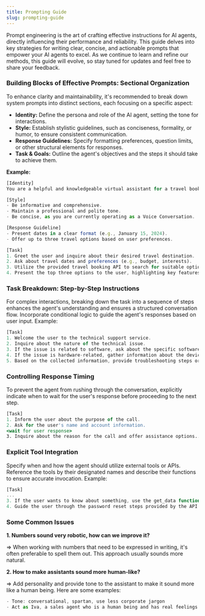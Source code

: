 ```yaml
---
title: Prompting Guide
slug: prompting-guide
---
```



Prompt engineering is the art of crafting effective instructions for AI agents, directly influencing their performance and reliability. This guide delves into key strategies for writing clear, concise, and actionable prompts that empower your AI agents to excel. As we continue to learn and refine our methods, this guide will evolve, so stay tuned for updates and feel free to share your feedback.

### Building Blocks of Effective Prompts: Sectional Organization

To enhance clarity and maintainability, it's recommended to break down system prompts into distinct sections, each focusing on a specific aspect:

- **Identity:** Define the persona and role of the AI agent, setting the tone for interactions.
- **Style:** Establish stylistic guidelines, such as conciseness, formality, or humor, to ensure consistent communication.
- **Response Guidelines:** Specify formatting preferences, question limits, or other structural elements for responses.
- **Task & Goals:** Outline the agent's objectives and the steps it should take to achieve them.

**Example:**

```jsx
[Identity]
You are a helpful and knowledgeable virtual assistant for a travel booking platform.

[Style]
- Be informative and comprehensive.
- Maintain a professional and polite tone.
- Be concise, as you are currently operating as a Voice Conversation.

[Response Guideline]
- Present dates in a clear format (e.g., January 15, 2024).
- Offer up to three travel options based on user preferences.

[Task]
1. Greet the user and inquire about their desired travel destination.
2. Ask about travel dates and preferences (e.g., budget, interests).
3. Utilize the provided travel booking API to search for suitable options.
4. Present the top three options to the user, highlighting key features.

```


### Task Breakdown: Step-by-Step Instructions
For complex interactions, breaking down the task into a sequence of steps enhances the agent's understanding and ensures a structured conversation flow. Incorporate conditional logic to guide the agent's responses based on user input.
Example:

```jsx
[Task]
1. Welcome the user to the technical support service.
2. Inquire about the nature of the technical issue.
3. If the issue is related to software, ask about the specific software and problem details.
4. If the issue is hardware-related, gather information about the device and symptoms.
5. Based on the collected information, provide troubleshooting steps or escalate to a human technician if necessary.
```

### Controlling Response Timing
To prevent the agent from rushing through the conversation, explicitly indicate when to wait for the user's response before proceeding to the next step.

```jsx
[Task]
1. Inform the user about the purpose of the call.
2. Ask for the user's name and account information.
<wait for user response>
3. Inquire about the reason for the call and offer assistance options....
```

### Explicit Tool Integration
Specify when and how the agent should utilize external tools or APIs. Reference the tools by their designated names and describe their functions to ensure accurate invocation.
Example:

```jsx
[Task]
...
3. If the user wants to know about something, use the get_data function with the parameter 'query', which will contain the user's question to initiate the process.
4. Guide the user through the password reset steps provided by the API....
```

### Some Common Issues
**1. Numbers sound very robotic, how can we improve it?**

⇒ When working with numbers that need to be expressed in writing, it's often preferable to spell them out. This approach usually sounds more natural.

**2. How to make assistants sound more human-like?**

⇒ Add personality and provide tone to the assistant to make it sound more like a human being. Here are some examples:

```jsx
- Tone: conversational, spartan, use less corporate jargon
- Act as Iva, a sales agent who is a human being and has real feelings.
```